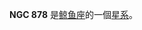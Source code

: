 {{Unreferenced|time=2020-07-01T09:51:16+00:00}}
{{NGCInfoBox|NGCID=NGC 878|發現者=法蘭斯·萊文沃思|發現日期=1886年-月-日|其他編號=ESO 478-22,MCG -4-6-21,IRAS02156-2336|曆元=J2000.0|赤經=2時17分54.2秒
|赤緯=-23°23'4"|星座=鲸鱼座|星體=星系|星等=13.7|表面亮度=12.6|藍等=14.6}}

'''NGC 878''' 是[[鲸鱼座|鲸鱼座]]的一個[[星系|星系]]。

{{NGCReference|878}}
{{Catalogs|NGC=878}}

{{Galaxy-stub}}